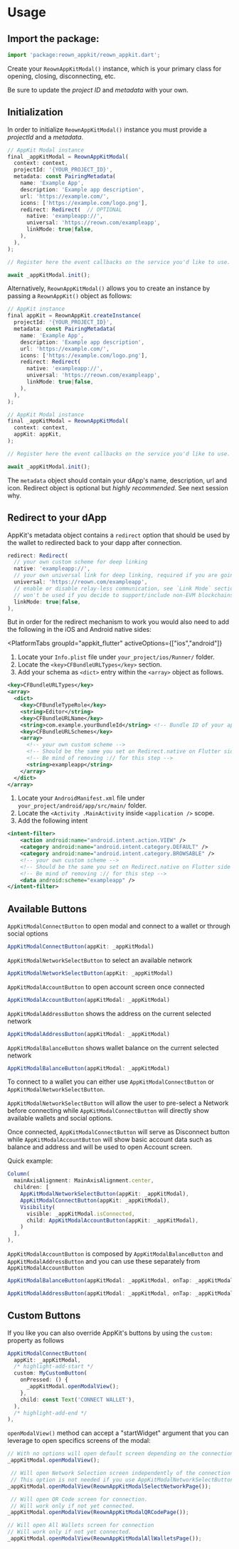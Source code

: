 

# Usage

## Import the package:

```javascript
import 'package:reown_appkit/reown_appkit.dart';
```

Create your `ReownAppKitModal()` instance, which is your primary class for opening, closing, disconnecting, etc.

Be sure to update the _project ID_ and _metadata_ with your own.

<CloudBanner />

## Initialization

In order to initialize `ReownAppKitModal()` instance you must provide a _projectId_ and a _metadata_.

```javascript
// AppKit Modal instance
final _appKitModal = ReownAppKitModal(
  context: context,
  projectId: '{YOUR_PROJECT_ID}',
  metadata: const PairingMetadata(
    name: 'Example App',
    description: 'Example app description',
    url: 'https://example.com/',
    icons: ['https://example.com/logo.png'],
    redirect: Redirect(  // OPTIONAL
      native: 'exampleapp://',
      universal: 'https://reown.com/exampleapp',
      linkMode: true|false,
    ),
  ),
);

// Register here the event callbacks on the service you'd like to use. See `Events` section.

await _appKitModal.init();
```

Alternatively, `ReownAppKitModal()` allows you to create an instance by passing a `ReownAppKit()` object as follows:

```javascript
// AppKit instance
final appKit = ReownAppKit.createInstance(
  projectId: '{YOUR_PROJECT_ID}',
  metadata: const PairingMetadata(
    name: 'Example App',
    description: 'Example app description',
    url: 'https://example.com/',
    icons: ['https://example.com/logo.png'],
    redirect: Redirect(
      native: 'exampleapp://',
      universal: 'https://reown.com/exampleapp',
      linkMode: true|false,
    ),
  ),
);

// AppKit Modal instance
final _appKitModal = ReownAppKitModal(
  context: context,
  appKit: appKit,
);

// Register here the event callbacks on the service you'd like to use. See `Events` section.

await _appKitModal.init();
```

The `metadata` object should contain your dApp's name, description, url and icon. Redirect object is optional but _highly recommended_. See next session why.

## Redirect to your dApp

AppKit's metadata object contains a `redirect` option that should be used by the wallet to redirected back to your dapp after connection.

```javascript
redirect: Redirect(
  // your own custom scheme for deep linking
  native: 'exampleapp://',
  // your own universal link for deep linking, required if you are going to use Link Mode
  universal: 'https://reown.com/exampleapp',
  // enable or disable relay-less communication, see `Link Mode` section
  // won't be used if you decide to support/include non-EVM blockchains
  linkMode: true|false,
),
```

But in order for the redirect mechanism to work you would also need to add the following in the iOS and Android native sides:

<PlatformTabs
	groupId="appkit_flutter"
	activeOptions={["ios","android"]}
>
<PlatformTabItem value="ios">

1. Locate your `Info.plist` file under `your_project/ios/Runner/` folder.
2. Locate the `<key>CFBundleURLTypes</key>` section.
3. Add your schema as `<dict>` entry within the `<array>` object as follows.

```xml
<key>CFBundleURLTypes</key>
<array>
  <dict>
    <key>CFBundleTypeRole</key>
    <string>Editor</string>
    <key>CFBundleURLName</key>
    <string>com.example.yourBundleId</string> <!-- Bundle ID of your app -->
    <key>CFBundleURLSchemes</key>
    <array>
      <!-- your own custom scheme -->
      <!-- Should be the same you set on Redirect.native on Flutter side -->
      <!-- Be mind of removing :// for this step -->
      <string>exampleapp</string>
    </array>
  </dict>
</array>
```

</PlatformTabItem>
<PlatformTabItem value="android">

1. Locate your `AndroidManifest.xml` file under `your_project/android/app/src/main/` folder.
2. Locate the `<Activity .MainActivity` inside `<application />` scope.
3. Add the following intent

```xml
<intent-filter>
    <action android:name="android.intent.action.VIEW" />
    <category android:name="android.intent.category.DEFAULT" />
    <category android:name="android.intent.category.BROWSABLE" />
    <!-- your own custom scheme -->
    <!-- Should be the same you set on Redirect.native on Flutter side -->
    <!-- Be mind of removing :// for this step -->
    <data android:scheme="exampleapp" />
</intent-filter>
```

</PlatformTabItem>
</PlatformTabs>

## Available Buttons

`AppKitModalConnectButton` to open modal and connect to a wallet or through social options

```javascript
AppKitModalConnectButton(appKit: _appKitModal)
```

`AppKitModalNetworkSelectButton` to select an available network

```javascript
AppKitModalNetworkSelectButton(appKit: _appKitModal)
```

`AppKitModalAccountButton` to open account screen once connected

```javascript
AppKitModalAccountButton(appKitModal: _appKitModal)
```

`AppKitModalAddressButton` shows the address on the current selected network

```javascript
AppKitModalAddressButton(appKitModal: _appKitModal)
```

`AppKitModalBalanceButton` shows wallet balance on the current selected network

```javascript
AppKitModalBalanceButton(appKitModal: _appKitModal)
```

To connect to a wallet you can either use `AppKitModalConnectButton` or `AppKitModalNetworkSelectButton`.

`AppKitModalNetworkSelectButton` will allow the user to pre-select a Network before connecting while `AppKitModalConnectButton` will directly show available wallets and social options.

Once connected, `AppKitModalConnectButton` will serve as Disconnect button while `AppKitModalAccountButton` will show basic account data such as balance and address and will be used to open Account screen.

Quick example:

```javascript
Column(
  mainAxisAlignment: MainAxisAlignment.center,
  children: [
    AppKitModalNetworkSelectButton(appKit: _appKitModal),
    AppKitModalConnectButton(appKit: _appKitModal),
    Visibility(
      visible: _appKitModal.isConnected,
      child: AppKitModalAccountButton(appKit: _appKitModal),
    )
  ],
),
```

`AppKitModalAccountButton` is composed by `AppKitModalBalanceButton` and `AppKitModalAddressButton` and you can use these separately from `AppKitModalAccountButton`

```javascript
AppKitModalBalanceButton(appKitModal: _appKitModal, onTap: _appKitModal.openModalView);

AppKitModalAddressButton(appKitModal: _appKitModal, onTap: _appKitModal.openModalView);
```

## Custom Buttons

If you like you can also override AppKit's buttons by using the `custom:` property as follows

```javascript
AppKitModalConnectButton(
  appKit: _appKitModal,
  /* highlight-add-start */
  custom: MyCustomButton(
    onPressed: () {
      _appKitModal.openModalView();
    },
    child: const Text('CONNECT WALLET'),
  ),
  /* highlight-add-end */
),
```

`openModalView()` method can accept a "startWidget" argument that you can leverage to open specifics screens of the modal:

```javascript
// With no options will open default screen depending on the connection status
_appKitModal.openModalView();

 // Will open Network Selection screen independently of the connection status
 // This option is not needed if you use AppKitModalNetworkSelectButton()
_appKitModal.openModalView(ReownAppKitModalSelectNetworkPage());

 // Will open QR Code screen for connection.
 // Will work only if not yet connected.
_appKitModal.openModalView(ReownAppKitModalQRCodePage());

// Will open All Wallets screen for connection
// Will work only if not yet connected.
_appKitModal.openModalView(ReownAppKitModalAllWalletsPage());
```